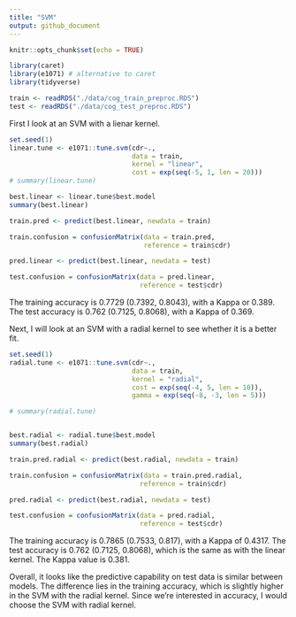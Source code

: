 ```yaml
---
title: "SVM"
output: github_document
---
```


```r
knitr::opts_chunk$set(echo = TRUE)

library(caret)
library(e1071) # alternative to caret
library(tidyverse)
```

```r
train <- readRDS("./data/cog_train_preproc.RDS")
test <- readRDS("./data/cog_test_preproc.RDS")

```

First I look at an SVM with a lienar kernel.

```r
set.seed(1)
linear.tune <- e1071::tune.svm(cdr~., 
                               data = train, 
                               kernel = "linear", 
                               cost = exp(seq(-5, 1, len = 20)))
# summary(linear.tune)

best.linear <- linear.tune$best.model
summary(best.linear)

train.pred <- predict(best.linear, newdata = train)

train.confusion = confusionMatrix(data = train.pred, 
                                  reference = train$cdr)

pred.linear <- predict(best.linear, newdata = test)

test.confusion = confusionMatrix(data = pred.linear, 
                                 reference = test$cdr)
```

The training accuracy is 0.7729 (0.7392, 0.8043), with a Kappa or 0.389.
The test accuracy is 0.762 (0.7125, 0.8068), with a Kappa of 0.369.

Next, I will look at an SVM with a radial kernel to see whether it is a better fit.

```r
set.seed(1)
radial.tune <- e1071::tune.svm(cdr~., 
                               data = train, 
                               kernel = "radial", 
                               cost = exp(seq(-4, 5, len = 10)),
                               gamma = exp(seq(-8, -3, len = 5)))

# summary(radial.tune)


best.radial <- radial.tune$best.model
summary(best.radial)

train.pred.radial <- predict(best.radial, newdata = train)

train.confusion = confusionMatrix(data = train.pred.radial, 
                                 reference = train$cdr)

pred.radial <- predict(best.radial, newdata = test)

test.confusion = confusionMatrix(data = pred.radial, 
                                 reference = test$cdr)
```

The training accuracy is 0.7865 (0.7533, 0.817), with a Kappa of 0.4317. 
The test accuracy is 0.762 (0.7125, 0.8068), which is the same as with the linear kernel. The Kappa value is 0.381.

Overall, it looks like the predictive capability on test data is similar between models. The difference lies in the training accuracy, which is slightly higher in the SVM with the radial kernel. Since we're interested in accuracy, I would choose the SVM with radial kernel.

